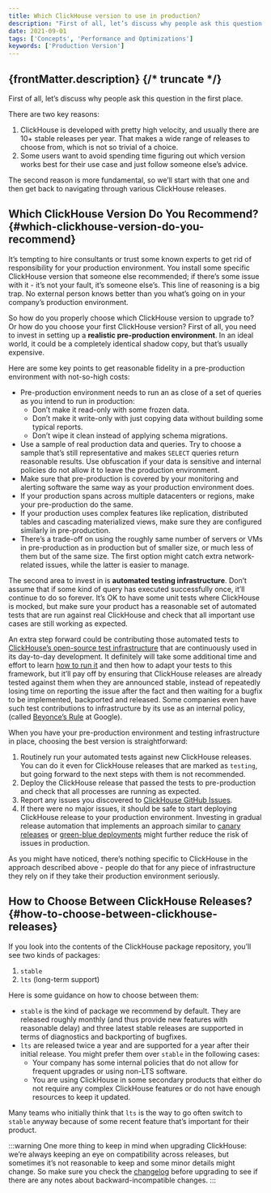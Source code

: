 ```yaml
---
title: Which ClickHouse version to use in production?
description: "First of all, let’s discuss why people ask this question in the first place. There are two key reasons..."
date: 2021-09-01
tags: ['Concepts', 'Performance and Optimizations']
keywords: ['Production Version']
---
```


{frontMatter.description}
{/* truncate */}
---

First of all, let’s discuss why people ask this question in the first place. 

There are two key reasons:

1.  ClickHouse is developed with pretty high velocity, and usually there are 10+ stable releases per year. That makes a wide range of releases to choose from, which is not so trivial of a choice.
2.  Some users want to avoid spending time figuring out which version works best for their use case and just follow someone else’s advice.

The second reason is more fundamental, so we’ll start with that one and then get back to navigating through various ClickHouse releases.

## Which ClickHouse Version Do You Recommend? {#which-clickhouse-version-do-you-recommend}

It’s tempting to hire consultants or trust some known experts to get rid of responsibility for your production environment. You install some specific ClickHouse version that someone else recommended; if there’s some issue with it - it’s not your fault, it’s someone else’s. This line of reasoning is a big trap. No external person knows better than you what’s going on in your company’s production environment.

So how do you properly choose which ClickHouse version to upgrade to? Or how do you choose your first ClickHouse version? First of all, you need to invest in setting up a **realistic pre-production environment**. In an ideal world, it could be a completely identical shadow copy, but that’s usually expensive.

Here are some key points to get reasonable fidelity in a pre-production environment with not-so-high costs:

- Pre-production environment needs to run an as close of a set of queries as you intend to run in production:
    - Don’t make it read-only with some frozen data.
    - Don’t make it write-only with just copying data without building some typical reports.
    - Don’t wipe it clean instead of applying schema migrations.
- Use a sample of real production data and queries. Try to choose a sample that’s still representative and makes `SELECT` queries return reasonable results. Use obfuscation if your data is sensitive and internal policies do not allow it to leave the production environment.
- Make sure that pre-production is covered by your monitoring and alerting software the same way as your production environment does.
- If your production spans across multiple datacenters or regions, make your pre-production do the same.
- If your production uses complex features like replication, distributed tables and cascading materialized views, make sure they are configured similarly in pre-production.
- There’s a trade-off on using the roughly same number of servers or VMs in pre-production as in production but of smaller size, or much less of them but of the same size. The first option might catch extra network-related issues, while the latter is easier to manage.

The second area to invest in is **automated testing infrastructure**. Don’t assume that if some kind of query has executed successfully once, it’ll continue to do so forever. It’s OK to have some unit tests where ClickHouse is mocked, but make sure your product has a reasonable set of automated tests that are run against real ClickHouse and check that all important use cases are still working as expected.

An extra step forward could be contributing those automated tests to [ClickHouse’s open-source test infrastructure](https://github.com/ClickHouse/ClickHouse/tree/master/tests) that are continuously used in its day-to-day development. It definitely will take some additional time and effort to learn [how to run it](/docs/en/development/tests) and then how to adapt your tests to this framework, but it’ll pay off by ensuring that ClickHouse releases are already tested against them when they are announced stable, instead of repeatedly losing time on reporting the issue after the fact and then waiting for a bugfix to be implemented, backported and released. Some companies even have such test contributions to infrastructure by its use as an internal policy, (called [Beyonce’s Rule](https://www.oreilly.com/library/view/software-engineering-at/9781492082781/ch01.html#policies_that_scale_well) at Google).

When you have your pre-production environment and testing infrastructure in place, choosing the best version is straightforward:

1.  Routinely run your automated tests against new ClickHouse releases. You can do it even for ClickHouse releases that are marked as `testing`, but going forward to the next steps with them is not recommended.
2.  Deploy the ClickHouse release that passed the tests to pre-production and check that all processes are running as expected.
3.  Report any issues you discovered to [ClickHouse GitHub Issues](https://github.com/ClickHouse/ClickHouse/issues).
4.  If there were no major issues, it should be safe to start deploying ClickHouse release to your production environment. Investing in gradual release automation that implements an approach similar to [canary releases](https://martinfowler.com/bliki/CanaryRelease.html) or [green-blue deployments](https://martinfowler.com/bliki/BlueGreenDeployment.html) might further reduce the risk of issues in production.

As you might have noticed, there’s nothing specific to ClickHouse in the approach described above - people do that for any piece of infrastructure they rely on if they take their production environment seriously.

## How to Choose Between ClickHouse Releases? {#how-to-choose-between-clickhouse-releases}

If you look into the contents of the ClickHouse package repository, you’ll see two kinds of packages:

1.  `stable`
2.  `lts` (long-term support)

Here is some guidance on how to choose between them:

- `stable` is the kind of package we recommend by default. They are released roughly monthly (and thus provide new features with reasonable delay) and three latest stable releases are supported in terms of diagnostics and backporting of bugfixes.
- `lts` are released twice a year and are supported for a year after their initial release. You might prefer them over `stable` in the following cases:
    - Your company has some internal policies that do not allow for frequent upgrades or using non-LTS software.
    - You are using ClickHouse in some secondary products that either do not require any complex ClickHouse features or do not have enough resources to keep it updated.

Many teams who initially think that `lts` is the way to go often switch to `stable` anyway because of some recent feature that’s important for their product.

:::warning
One more thing to keep in mind when upgrading ClickHouse: we’re always keeping an eye on compatibility across releases, but sometimes it’s not reasonable to keep and some minor details might change. So make sure you check the [changelog](/docs/en/whats-new/changelog) before upgrading to see if there are any notes about backward-incompatible changes.
:::
